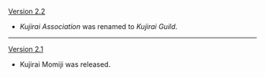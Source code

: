 {{Change History/Header}}
[[Version 2.2]]
* ''Kujirai Association'' was renamed to ''Kujirai Guild''.
----
[[Version 2.1]]
* Kujirai Momiji was released.